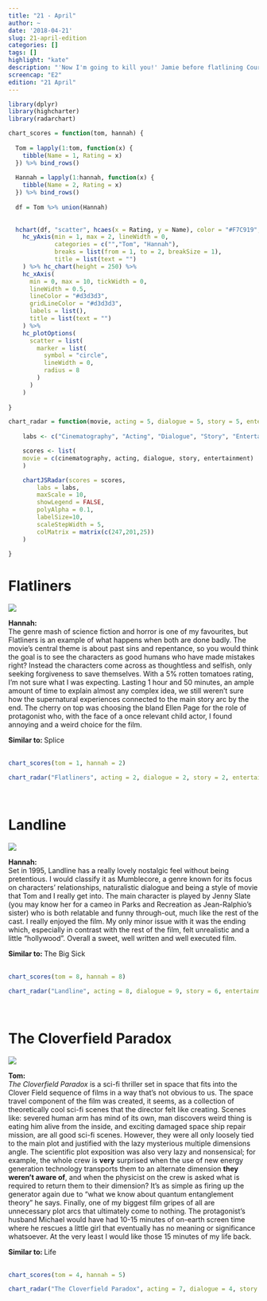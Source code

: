 ---title: "21 - April"author: ~date: '2018-04-21'slug: 21-april-editioncategories: []tags: []highlight: "kate"description: "'Now I'm going to kill you!' Jamie before flatlining Courtney"screencap: "E2"edition: "21 April"---```{r, echo=FALSE, warning=FALSE, message=FALSE}library(dplyr)library(highcharter)library(radarchart)chart_scores = function(tom, hannah) {    Tom = lapply(1:tom, function(x) {    tibble(Name = 1, Rating = x)  }) %>% bind_rows()    Hannah = lapply(1:hannah, function(x) {    tibble(Name = 2, Rating = x)  }) %>% bind_rows()    df = Tom %>% union(Hannah)      hchart(df, "scatter", hcaes(x = Rating, y = Name), color = "#F7C919", name = "Overall Rating") %>%    hc_yAxis(min = 1, max = 2, lineWidth = 0,             categories = c("","Tom", "Hannah"),             breaks = list(from = 1, to = 2, breakSize = 1),             title = list(text = "")    ) %>% hc_chart(height = 250) %>%    hc_xAxis(      min = 0, max = 10, tickWidth = 0,      lineWidth = 0.5,       lineColor = "#d3d3d3",      gridLineColor = "#d3d3d3",      labels = list(),      title = list(text = "")    ) %>%    hc_plotOptions(      scatter = list(        marker = list(          symbol = "circle",          lineWidth = 0,          radius = 8        )      )    )  }chart_radar = function(movie, acting = 5, dialogue = 5, story = 5, entertainment = 5, cinematography = 5) {        labs <- c("Cinematography", "Acting", "Dialogue", "Story", "Entertainment")    scores <- list(    movie = c(cinematography, acting, dialogue, story, entertainment)    )    chartJSRadar(scores = scores,        labs = labs,        maxScale = 10,        showLegend = FALSE,        polyAlpha = 0.1,        labelSize=10,         scaleStepWidth = 5,        colMatrix = matrix(c(247,201,25))    )    }```# Flatliners<div class = "review"><div class = "review-left">![](/img/films/02/flatliners.png)<b> Hannah: </b> <br>The genre mash of science fiction and horror is one of my favourites, but Flatliners is an example of what happens when both are done badly. The movie's central theme is about past sins and repentance, so you would think the goal is to see the characters as good humans who have made mistakes right? Instead the characters come across as thoughtless and selfish, only seeking forgiveness to save themselves. With a 5% rotten tomatoes rating, I'm not sure what I was expecting. Lasting 1 hour and 50 minutes, an ample amount of time to explain almost any complex idea, we still weren't sure how the supernatural experiences connected to the main story arc by the end. The cherry on top was choosing the bland Ellen Page for the role of protagonist who, with the face of a once relevant child actor, I found annoying and a weird choice for the film.</div><div class = "review-right"><b> Similar to: </b> Splice <br> <br><div class="ratings">```{r echo=FALSE, warning=FALSE, message=FALSE}chart_scores(tom = 1, hannah = 2)```</div>```{r echo=FALSE, warning=FALSE, message=FALSE}chart_radar("Flatliners", acting = 2, dialogue = 2, story = 2, entertainment = 4, cinematography = 5)```</div></div><br># Landline<div class = "review"><div class = "review-left">![](/img/films/02/landline.png)<b> Hannah: </b> <br>Set in 1995, Landline has a really lovely nostalgic feel without being pretentious. I would classify it as Mumblecore, a genre known for its focus on characters' relationships, naturalistic dialogue and being a style of movie that Tom and I really get into. The main character is played by Jenny Slate (you may know her for a cameo in Parks and Recreation as Jean-Ralphio's sister) who is both relatable and funny through-out, much like the rest of the cast. I really enjoyed the film. My only minor issue with it was the ending which, especially in contrast with the rest of the film, felt unrealistic and a little "hollywood". Overall a sweet, well written and well executed film.</div><div class = "review-right"><b> Similar to: </b> The Big Sick <br> <br><div class="ratings">```{r echo=FALSE, warning=FALSE, message=FALSE}chart_scores(tom = 8, hannah = 8)```</div>```{r echo=FALSE, warning=FALSE, message=FALSE}chart_radar("Landline", acting = 8, dialogue = 9, story = 6, entertainment = 7, cinematography = 6)```</div></div><br># The Cloverfield Paradox<div class = "review"><div class = "review-left">![](/img/films/02/cloverfield.png)<b> Tom: </b> <br>*The Cloverfield Paradox* is a sci-fi thriller set in space that fits into the Clover Field sequence of films in a way that's not obvious to us. The space travel component of the film was created, it seems, as a collection of theoretically cool sci-fi scenes that the director felt like creating. Scenes like: severed human arm has mind of its own, man discovers weird thing is eating him alive from the inside, and exciting damaged space ship repair mission, are all good sci-fi scenes. However, they were all only loosely tied to the main plot and justified with the lazy mysterious multiple dimensions angle. The scientific plot exposition was also very lazy and nonsensical; for example, the whole crew is **very** surprised when the use of new energy generation technology transports them to an alternate dimension **they weren't aware of**, and when the physicist on the crew is asked what is required to return them to their dimension? It's as simple as firing up the generator again due to "what we know about quantum entanglement theory" he says. Finally, one of my biggest film gripes of all are unnecessary plot arcs that ultimately come to nothing. The protagonist's husband Michael would have had 10-15 minutes of on-earth screen time where he rescues a little girl that eventually has no meaning or significance whatsoever. At the very least I would like those 15 minutes of my life back.</div><div class = "review-right"><b> Similar to: </b> Life <br> <br><div class="ratings">```{r echo=FALSE, warning=FALSE, message=FALSE}chart_scores(tom = 4, hannah = 5)```</div>```{r echo=FALSE, warning=FALSE, message=FALSE}chart_radar("The Cloverfield Paradox", acting = 7, dialogue = 4, story = 2, entertainment = 6, cinematography = 6)```</div></div><br>
